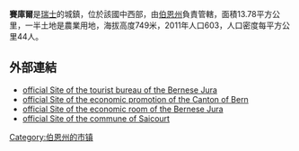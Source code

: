 '''賽庫爾'''是[[瑞士|瑞士]]的城鎮，位於該國中西部，由[[伯恩州|伯恩州]]負責管轄，面積13.78平方公里，一半土地是農業用地，海拔高度749米，2011年人口603，人口密度每平方公里44人。

==外部連結==
* [http://www.jurabernois.ch official Site of the tourist bureau of the Bernese Jura] {{Wayback|url=http://www.jurabernois.ch/ |date=20190409042843 }}
* [http://www.berneinvest.com/2167/2249.asp official Site of the economic promotion of the Canton of Bern] {{Wayback|url=http://www.berneinvest.com/2167/2249.asp |date=20070202113349 }}
* [http://www.cep.ch official Site of the economic room of the Bernese Jura] {{Wayback|url=http://www.cep.ch/ |date=20210615070347 }}
* [http://www.saicourt.ch official Site of the commune of Saicourt] {{Wayback|url=http://www.saicourt.ch/ |date=20210506175138 }}

{{Switzerland-geo-stub}}
[[Category:伯恩州的市镇|Category:伯恩州的市镇]]